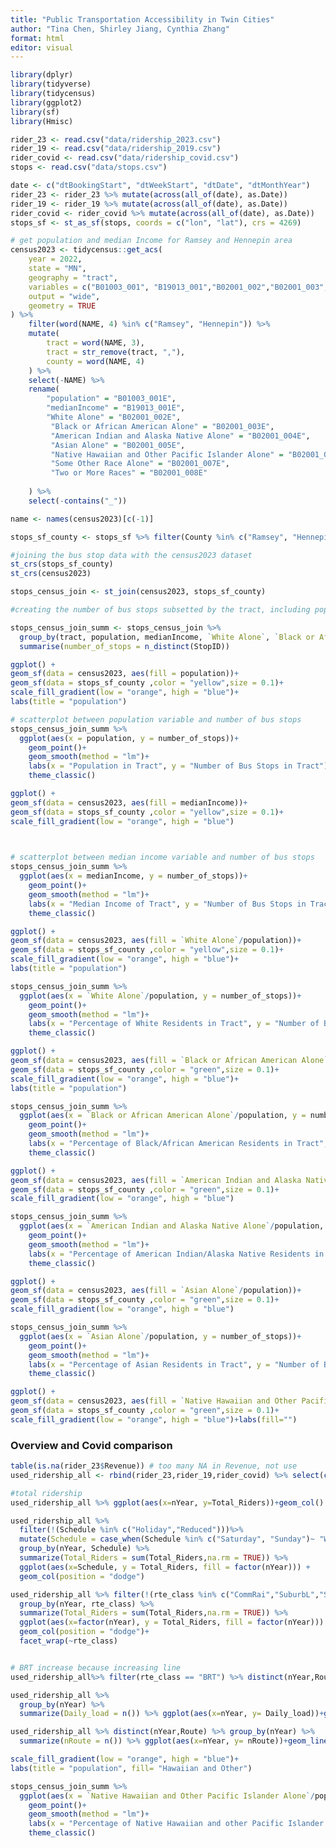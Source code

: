 ```yaml
---
title: "Public Transportation Accessibility in Twin Cities"
author: "Tina Chen, Shirley Jiang, Cynthia Zhang"
format: html
editor: visual
---
```


```r
library(dplyr)
library(tidyverse)
library(tidycensus)
library(ggplot2)
library(sf)
library(Hmisc)

rider_23 <- read.csv("data/ridership_2023.csv")
rider_19 <- read.csv("data/ridership_2019.csv")
rider_covid <- read.csv("data/ridership_covid.csv")
stops <- read.csv("data/stops.csv")
```

```r
date <- c("dtBookingStart", "dtWeekStart", "dtDate", "dtMonthYear")
rider_23 <- rider_23 %>% mutate(across(all_of(date), as.Date))
rider_19 <- rider_19 %>% mutate(across(all_of(date), as.Date))
rider_covid <- rider_covid %>% mutate(across(all_of(date), as.Date))
stops_sf <- st_as_sf(stops, coords = c("lon", "lat"), crs = 4269)
```

```r
# get population and median Income for Ramsey and Hennepin area
census2023 <- tidycensus::get_acs(
    year = 2022,
    state = "MN",
    geography = "tract",
    variables = c("B01003_001", "B19013_001","B02001_002","B02001_003","B02001_004","B02001_005","B02001_006","B02001_007","B02001_008"),
    output = "wide",
    geometry = TRUE
) %>%
    filter(word(NAME, 4) %in% c("Ramsey", "Hennepin")) %>%
    mutate(
        tract = word(NAME, 3),
        tract = str_remove(tract, ","),
        county = word(NAME, 4)
    ) %>%
    select(-NAME) %>%
    rename(
        "population" = "B01003_001E",
        "medianIncome" = "B19013_001E",
        "White Alone" = "B02001_002E",
         "Black or African American Alone" = "B02001_003E",
         "American Indian and Alaska Native Alone" = "B02001_004E",
         "Asian Alone" = "B02001_005E",
         "Native Hawaiian and Other Pacific Islander Alone" = "B02001_006E",
         "Some Other Race Alone" = "B02001_007E",
         "Two or More Races" = "B02001_008E"
        
    ) %>%
    select(-contains("_"))
```


```r
name <- names(census2023)[c(-1)]
```


```r
stops_sf_county <- stops_sf %>% filter(County %in% c("Ramsey", "Hennepin"))

#joining the bus stop data with the census2023 dataset
st_crs(stops_sf_county)
st_crs(census2023)

stops_census_join <- st_join(census2023, stops_sf_county)

#creating the number of bus stops subsetted by the tract, including population, medIncome, Races

stops_census_join_summ <- stops_census_join %>% 
  group_by(tract, population, medianIncome, `White Alone`, `Black or African American Alone`, `Asian Alone`, `American Indian and Alaska Native Alone`, `Native Hawaiian and Other Pacific Islander Alone`) %>% 
  summarise(number_of_stops = n_distinct(StopID))

```

```r
ggplot() +
geom_sf(data = census2023, aes(fill = population))+
geom_sf(data = stops_sf_county ,color = "yellow",size = 0.1)+
scale_fill_gradient(low = "orange", high = "blue")+
labs(title = "population")

# scatterplot between population variable and number of bus stops
stops_census_join_summ %>% 
  ggplot(aes(x = population, y = number_of_stops))+
    geom_point()+
    geom_smooth(method = "lm")+
    labs(x = "Population in Tract", y = "Number of Bus Stops in Tract")+
    theme_classic()

```

```r
ggplot() +
geom_sf(data = census2023, aes(fill = medianIncome))+
geom_sf(data = stops_sf_county ,color = "yellow",size = 0.1)+
scale_fill_gradient(low = "orange", high = "blue")
 


# scatterplot between median income variable and number of bus stops
stops_census_join_summ %>% 
  ggplot(aes(x = medianIncome, y = number_of_stops))+
    geom_point()+
    geom_smooth(method = "lm")+
    labs(x = "Median Income of Tract", y = "Number of Bus Stops in Tract")+
    theme_classic()

```

```r
ggplot() +
geom_sf(data = census2023, aes(fill = `White Alone`/population))+
geom_sf(data = stops_sf_county ,color = "yellow",size = 0.1)+
scale_fill_gradient(low = "orange", high = "blue")+
labs(title = "population")

stops_census_join_summ %>% 
  ggplot(aes(x = `White Alone`/population, y = number_of_stops))+
    geom_point()+
    geom_smooth(method = "lm")+
    labs(x = "Percentage of White Residents in Tract", y = "Number of Bus Stops in Tract")+
    theme_classic()
```

```r
ggplot() +
geom_sf(data = census2023, aes(fill = `Black or African American Alone`/population))+
geom_sf(data = stops_sf_county ,color = "green",size = 0.1)+
scale_fill_gradient(low = "orange", high = "blue")+
labs(title = "population")

stops_census_join_summ %>% 
  ggplot(aes(x = `Black or African American Alone`/population, y = number_of_stops))+
    geom_point()+
    geom_smooth(method = "lm")+
    labs(x = "Percentage of Black/African American Residents in Tract", y = "Number of Bus Stops in Tract")+
    theme_classic()
```

```r
ggplot() +
geom_sf(data = census2023, aes(fill = `American Indian and Alaska Native Alone`/population))+
geom_sf(data = stops_sf_county ,color = "green",size = 0.1)+
scale_fill_gradient(low = "orange", high = "blue")

stops_census_join_summ %>% 
  ggplot(aes(x = `American Indian and Alaska Native Alone`/population, y = number_of_stops))+
    geom_point()+
    geom_smooth(method = "lm")+
    labs(x = "Percentage of American Indian/Alaska Native Residents in Tract", y = "Number of Bus Stops in Tract")+
    theme_classic()
```

```r
ggplot() +
geom_sf(data = census2023, aes(fill = `Asian Alone`/population))+
geom_sf(data = stops_sf_county ,color = "green",size = 0.1)+
scale_fill_gradient(low = "orange", high = "blue")

stops_census_join_summ %>% 
  ggplot(aes(x = `Asian Alone`/population, y = number_of_stops))+
    geom_point()+
    geom_smooth(method = "lm")+
    labs(x = "Percentage of Asian Residents in Tract", y = "Number of Bus Stops in Tract")+
    theme_classic()
```

```r
ggplot() +
geom_sf(data = census2023, aes(fill = `Native Hawaiian and Other Pacific Islander Alone`/population))+
geom_sf(data = stops_sf_county ,color = "green",size = 0.1)+
scale_fill_gradient(low = "orange", high = "blue")+labs(fill="")
```

### Overview and Covid comparison

```r
table(is.na(rider_23$Revenue)) # too many NA in Revenue, not use
used_ridership_all <- rbind(rider_23,rider_19,rider_covid) %>% select(c(3,5,6,8,10,34,35,36,40)) #combine all 
```


```r
#total ridership
used_ridership_all %>% ggplot(aes(x=nYear, y=Total_Riders))+geom_col()
```


```r
used_ridership_all %>% 
  filter(!(Schedule %in% c("Holiday","Reduced")))%>% 
  mutate(Schedule = case_when(Schedule %in% c("Saturday", "Sunday")~ "Weekend", Schedule == "Weekday"~ "Weekday")) %>% 
  group_by(nYear, Schedule) %>%
  summarize(Total_Riders = sum(Total_Riders,na.rm = TRUE)) %>% 
  ggplot(aes(x=Schedule, y = Total_Riders, fill = factor(nYear))) +
  geom_col(position = "dodge") 
```

```r

used_ridership_all %>% filter(!(rte_class %in% c("CommRai","SuburbL","Support"))) %>% 
  group_by(nYear, rte_class) %>%
  summarize(Total_Riders = sum(Total_Riders,na.rm = TRUE)) %>% 
  ggplot(aes(x=factor(nYear), y = Total_Riders, fill = factor(nYear))) +
  geom_col(position = "dodge")+
  facet_wrap(~rte_class)


# BRT increase because increasing line
used_ridership_all%>% filter(rte_class == "BRT") %>% distinct(nYear,Route) %>% group_by(nYear) %>% summarise(num_BRT = n()) %>% ggplot(aes(x =nYear, y = num_BRT))+geom_line() # the increase of BRT can replace one of the orginal line


```
```r
used_ridership_all %>% 
  group_by(nYear) %>%
  summarize(Daily_load = n()) %>% ggplot(aes(x=nYear, y= Daily_load))+geom_line()+geom_point()

used_ridership_all %>% distinct(nYear,Route) %>% group_by(nYear) %>% 
  summarize(nRoute = n()) %>% ggplot(aes(x=nYear, y= nRoute))+geom_line()+geom_point()
```

```r
scale_fill_gradient(low = "orange", high = "blue")+
labs(title = "population", fill= "Hawaiian and Other")

stops_census_join_summ %>% 
  ggplot(aes(x = `Native Hawaiian and Other Pacific Islander Alone`/population, y = number_of_stops))+
    geom_point()+
    geom_smooth(method = "lm")+
    labs(x = "Percentage of Native Hawaiian and other Pacific Islander Residents in Tract", y = "Number of Bus Stops in Tract")+
    theme_classic()
```

